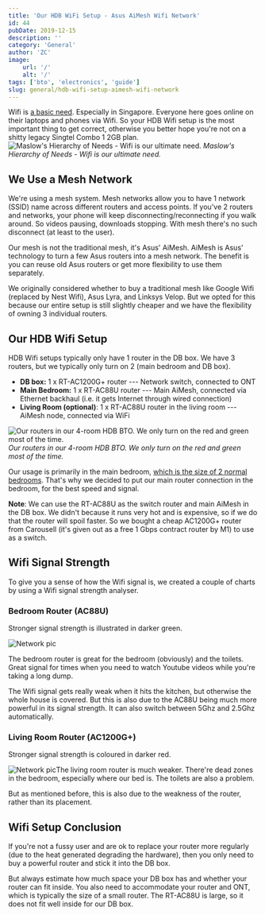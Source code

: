 ```yaml
---
title: 'Our HDB WiFi Setup - Asus AiMesh Wifi Network'
id: 44
pubDate: 2019-12-15
description: ''
category: 'General'
author: 'ZC'
image:
    url: '/'
    alt: '/'
tags: ['bto', 'electronics', 'guide']
slug: general/hdb-wifi-setup-aimesh-wifi-network
---
```


Wifi is [a basic need](https://www.studyfinds.org/food-shelter-wifi-study-says-free-internet-should-be-a-basic-human-right/). Especially in Singapore. Everyone here goes online on their laptops and phones via Wifi. So your HDB Wifi setup is the most important thing to get correct, otherwise you better hope you're not on a shitty legacy Singtel Combo 1 2GB plan. ![Maslow's Hierarchy of Needs - Wifi is our ultimate need.](./images/44_Iu9f1kf1.png) _Maslow's Hierarchy of Needs - Wifi is our ultimate need._

## We Use a Mesh Network

We're using a mesh system. Mesh networks allow you to have 1 network (SSID) name across different routers and access points. If you've 2 routers and networks, your phone will keep disconnecting/reconnecting if you walk around. So videos pausing, downloads stopping. With mesh there's no such disconnect (at least to the user).

Our mesh is not the traditional mesh, it's Asus' AiMesh. AiMesh is Asus' technology to turn a few Asus routers into a mesh network. The benefit is you can reuse old Asus routers or get more flexibility to use them separately.

We originally considered whether to buy a traditional mesh like Google Wifi (replaced by Nest Wifi), Asus Lyra, and Linksys Velop. But we opted for this because our entire setup is still slightly cheaper and we have the flexibility of owning 3 individual routers.

## Our HDB Wifi Setup

HDB Wifi setups typically only have 1 router in the DB box. We have 3 routers, but we typically only turn on 2 (main bedroom and DB box).

-   **DB box:** 1 x RT-AC1200G+ router --- Network switch, connected to ONT
-   **Main Bedroom:** 1 x RT-AC88U router --- Main AiMesh, connected via Ethernet backhaul (i.e. it gets Internet through wired connection)
-   **Living Room (optional)**: 1 x RT-AC88U router in the living room --- AiMesh node, connected via WiFi

![Our routers in our 4-room HDB BTO. We only turn on the red and green most of the time.](./images/44_router_1-1.png) _Our routers in our 4-room HDB BTO. We only turn on the red and green most of the time._

Our usage is primarily in the main bedroom, [which is the size of 2 normal bedrooms](https://btonomics.com/renovation/our-clean-bto-home-design/). That's why we decided to put our main router connection in the bedroom, for the best speed and signal.

**Note**: We can use the RT-AC88U as the switch router and main AiMesh in the DB box. We didn't because it runs very hot and is expensive, so if we do that the router will spoil faster. So we bought a cheap AC1200G+ router from Carousell (it's given out as a free 1 Gbps contract router by M1) to use as a switch.

## Wifi Signal Strength

To give you a sense of how the Wifi signal is, we created a couple of charts by using a Wifi signal strength analyser.

### Bedroom Router (AC88U)

Stronger signal strength is illustrated in darker green.

![Network pic](./images/44_router_green-1.png)

The bedroom router is great for the bedroom (obviously) and the toilets. Great signal for times when you need to watch Youtube videos while you're taking a long dump.

The Wifi signal gets really weak when it hits the kitchen, but otherwise the whole house is covered. But this is also due to the AC88U being much more powerful in its signal strength. It can also switch between 5Ghz and 2.5Ghz automatically.

### Living Room Router (AC1200G+)

Stronger signal strength is coloured in darker red.

![Network pic](./images/44_router_red-1.png)The living room router is much weaker. There're dead zones in the bedroom, especially where our bed is. The toilets are also a problem.

But as mentioned before, this is also due to the weakness of the router, rather than its placement.

## Wifi Setup Conclusion

If you're not a fussy user and are ok to replace your router more regularly (due to the heat generated degrading the hardware), then you only need to buy a powerful router and stick it into the DB box.

But always estimate how much space your DB box has and whether your router can fit inside. You also need to accommodate your router and ONT, which is typically the size of a small router. The RT-AC88U is large, so it does not fit well inside for our DB box.
